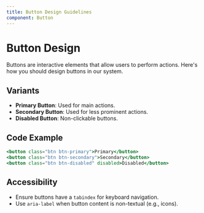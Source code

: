 ```yaml
---
title: Button Design Guidelines
component: Button
---
```


# Button Design

Buttons are interactive elements that allow users to perform actions. Here's how you should design buttons in our system.

## Variants

- **Primary Button**: Used for main actions.
- **Secondary Button**: Used for less prominent actions.
- **Disabled Button**: Non-clickable buttons.

## Code Example

```jsx copy
<button class="btn btn-primary">Primary</button>
<button class="btn btn-secondary">Secondary</button>
<button class="btn btn-disabled" disabled>Disabled</button>
```

## Accessibility

- Ensure buttons have a `tabindex` for keyboard navigation.
- Use `aria-label` when button content is non-textual (e.g., icons).
